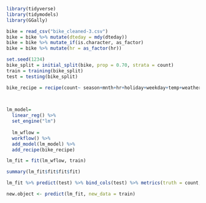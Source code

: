 ```{r}
library(tidyverse)
library(tidymodels)
library(GGally)
```

```{r}
bike = read_csv("bike_cleaned-3.csv")
bike = bike %>% mutate(dteday = mdy(dteday))
bike = bike %>% mutate_if(is.character, as_factor)
bike = bike %>% mutate(hr = as_factor(hr))
```

```{r}
set.seed(1234)
bike_split = initial_split(bike, prop = 0.70, strata = count)
train = training(bike_split)
test = testing(bike_split)
```




```{r}

bike_recipe = recipe(count~ season+mnth+hr+holiday+weekday+temp+weathersit, train) 
  


lm_model=  
  linear_reg() %>% 
  set_engine("lm")
  
  lm_wflow = 
  workflow() %>% 
  add_model(lm_model) %>% 
  add_recipe(bike_recipe)

lm_fit = fit(lm_wflow, train)
```

```{r}
summary(lm_fit$fit$fit$fit)
```

```{r}
lm_fit %>% predict(test) %>% bind_cols(test) %>% metrics(truth = count, estimate = .pred)
```
```{r}
new.object <- predict(lm_fit, new_data = train)
```


